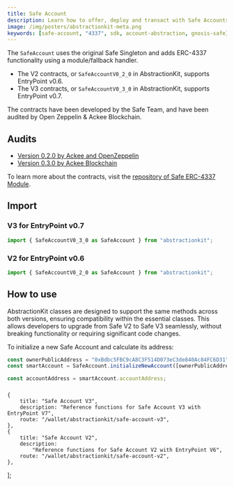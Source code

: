 ```yaml
---
title: Safe Account
description: Learn how to offer, deploy and transact with Safe Accounts using ERC-4337
image: /img/posters/abstractionkit-meta.png
keywords: [safe-account, "4337", sdk, account-abstraction, gnosis-safe]
---
```


The `SafeAccount` uses the original Safe Singleton and adds ERC-4337 functionality using a module/fallback handler. 

- The V2 contracts, or `SafeAccountV0_2_0` in AbstractionKit, supports EntryPoint v0.6.
- The V3 contracts, or `SafeAccountV0_3_0` in AbstractionKit, supports EntryPoint v0.7.

The contracts have been developed by the Safe Team, and have been audited by Open Zeppelin & Ackee Blockchain. 

## Audits 

- [Version 0.2.0 by Ackee and OpenZeppelin](https://github.com/safe-global/safe-modules/blob/main/modules/4337/docs/v0.2.0/audit.md)
- [Version 0.3.0 by Ackee Blockchain](https://github.com/safe-global/safe-modules/blob/main/modules/4337/docs/v0.3.0/audit.md)

To learn more about the contracts, visit the [repository of Safe ERC-4337 Module](https://github.com/safe-global/safe-modules/tree/main/modules/4337).

## Import

### V3 for EntryPoint v0.7

```ts
import { SafeAccountV0_3_0 as SafeAccount } from "abstractionkit"; 
```

### V2 for EntryPoint v0.6

```ts
import { SafeAccountV0_2_0 as SafeAccount } from "abstractionkit"; 
```

## How to use

AbstractionKit classes are designed to support the same methods across both versions, ensuring compatibility within the essential classes. This allows developers to upgrade from Safe V2 to Safe V3 seamlessly, without breaking functionality or requiring significant code changes. 

To initialize a new Safe Account and calculate its address:

```ts
const ownerPublicAddress = "0xBdbc5FBC9cA8C3F514D073eC3de840Ac84FC6D31"; // Safe owner pub address
const smartAccount = SafeAccount.initializeNewAccount([ownerPublicAddress]);

const accountAddress = smartAccount.accountAddress;
```

###

    {
        title: "Safe Account V3",
        description: "Reference functions for Safe Account V3 with EntryPoint V7",
        route: "/wallet/abstractionkit/safe-account-v3",
    },
    {
        title: "Safe Account V2",
        description:
            "Reference functions for Safe Account V2 with EntryPoint V6",
        route: "/wallet/abstractionkit/safe-account-v2",
    },
];

<CardList items={GETTING_STARTED_ITEMS} />

